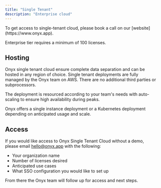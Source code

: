 ```yaml
---
title: "Single Tenant"
description: "Enterprise cloud"
---
```


<Tip>
To get access to single-tenant cloud, please book a call on our [website](https://www.onyx.app).

Enterprise tier requires a minimum of 100 licenses.
</Tip>

## Hosting
Onyx single tenant cloud ensure complete data separation and can be hosted in any region of choice.
Single tenant deployments are fully managed by the Onyx team on AWS. There are no additional third parties or subprocessors.

The deployment is resourced according to your team's needs with auto-scaling to ensure high availability during peaks.

Onyx offers a single instance deployment or a Kubernetes deployment depending on anticipated usage and scale.

## Access
If you would like access to Onyx Single Tenant Cloud without a demo, please email hello@onyx.app with the following:
- Your organization name
- Number of licenses desired
- Anticipated use cases
- What SSO configuration you would like to set up

From there the Onyx team will follow up for access and next steps.
